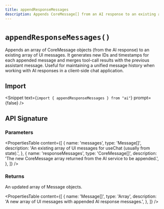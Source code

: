 ```yaml
---
title: appendResponseMessages
description: Appends CoreMessage[] from an AI response to an existing array of UI messages, generating timestamps and IDs for useChat (API Reference)
---
```


# `appendResponseMessages()`

Appends an array of CoreMessage objects (from the AI response) to an existing array of UI messages.
It generates new IDs and timestamps for each appended message and merges tool-call results with the previous assistant message. Useful for maintaining a unified message history when working with AI responses in a client-side chat application.

## Import

<Snippet text={`import { appendResponseMessages } from "ai"`} prompt={false} />

## API Signature

### Parameters

<PropertiesTable
  content={[
    {
      name: 'messages',
      type: 'Message[]',
      description:
        'An existing array of UI messages for useChat (usually from state).',
    },
    {
      name: 'responseMessages',
      type: 'CoreMessage[]',
      description:
        'The new CoreMessage array returned from the AI service to be appended.',
    },
  ]}
/>

### Returns

An updated array of Message objects.

<PropertiesTable
  content={[
    {
      name: 'Message[]',
      type: 'Array',
      description:
        'A new array of UI messages with appended AI response messages.',
    },
  ]}
/>
